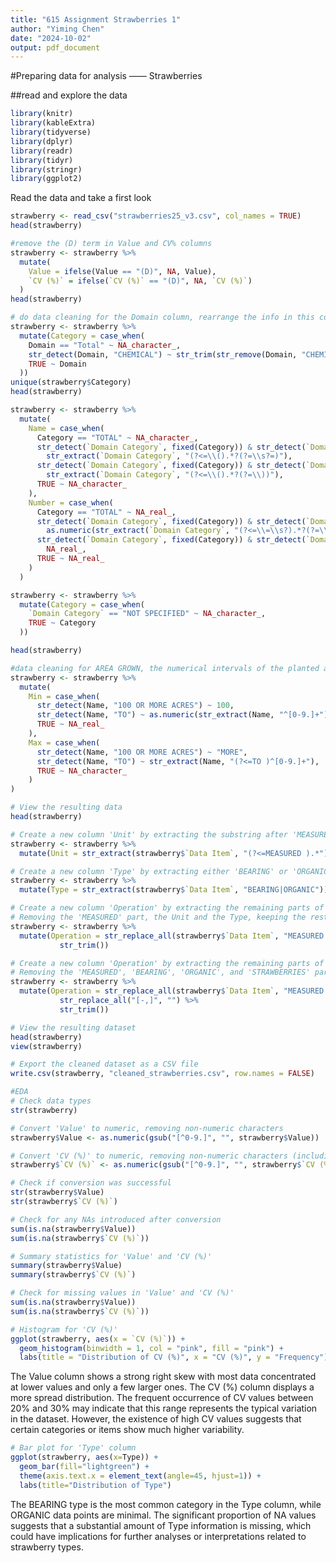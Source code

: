 ```yaml
---
title: "615 Assignment Strawberries 1"
author: "Yiming Chen"
date: "2024-10-02"
output: pdf_document
---
```

#Preparing data for analysis —— Strawberries

##read and explore the data
```r
library(knitr)
library(kableExtra)
library(tidyverse)
library(dplyr)
library(readr)
library(tidyr)
library(stringr)
library(ggplot2)
```

Read the data and take a first look

```r
strawberry <- read_csv("strawberries25_v3.csv", col_names = TRUE)
head(strawberry)
```
```r
#remove the (D) term in Value and CV% columns
strawberry <- strawberry %>%
  mutate(
    Value = ifelse(Value == "(D)", NA, Value),
    `CV (%)` = ifelse(`CV (%)` == "(D)", NA, `CV (%)`)
  )
head(strawberry)
```

```r
# do data cleaning for the Domain column, rearrange the info in this column into three columns: chemical category, name and number
strawberry <- strawberry %>%
  mutate(Category = case_when(
    Domain == "Total" ~ NA_character_,
    str_detect(Domain, "CHEMICAL") ~ str_trim(str_remove(Domain, "CHEMICAL, ")),
    TRUE ~ Domain
  ))
unique(strawberry$Category)
head(strawberry)
```


```r
strawberry <- strawberry %>%
  mutate(
    Name = case_when(
      Category == "TOTAL" ~ NA_character_,
      str_detect(`Domain Category`, fixed(Category)) & str_detect(`Domain Category`, "\\(.*=.*\\)") ~ 
        str_extract(`Domain Category`, "(?<=\\().*?(?=\\s?=)"),
      str_detect(`Domain Category`, fixed(Category)) & str_detect(`Domain Category`, "\\(.*\\)") ~ 
        str_extract(`Domain Category`, "(?<=\\().*?(?=\\))"),
      TRUE ~ NA_character_
    ),
    Number = case_when(
      Category == "TOTAL" ~ NA_real_,
      str_detect(`Domain Category`, fixed(Category)) & str_detect(`Domain Category`, "\\(.*=.*\\)") ~ 
        as.numeric(str_extract(`Domain Category`, "(?<=\\=\\s?).*?(?=\\))")),
      str_detect(`Domain Category`, fixed(Category)) & str_detect(`Domain Category`, "\\(.*\\)") ~ 
        NA_real_,
      TRUE ~ NA_real_
    )
  )

strawberry <- strawberry %>%
  mutate(Category = case_when(
    `Domain Category` == "NOT SPECIFIED" ~ NA_character_,
    TRUE ~ Category
  ))

head(strawberry)
```

```r
#data cleaning for AREA GROWN, the numerical intervals of the planted area are reintegrated inside the new columns, respectively, with the column names of Min and Max
strawberry <- strawberry %>%
  mutate(
    Min = case_when(
      str_detect(Name, "100 OR MORE ACRES") ~ 100,
      str_detect(Name, "TO") ~ as.numeric(str_extract(Name, "^[0-9.]+")),
      TRUE ~ NA_real_
    ),
    Max = case_when(
      str_detect(Name, "100 OR MORE ACRES") ~ "MORE",
      str_detect(Name, "TO") ~ str_extract(Name, "(?<=TO )^[0-9.]+"),
      TRUE ~ NA_character_
    )
)

# View the resulting data
head(strawberry)
```

```r
# Create a new column 'Unit' by extracting the substring after 'MEASURED'
strawberry <- strawberry %>%
  mutate(Unit = str_extract(strawberry$`Data Item`, "(?<=MEASURED ).*"))

# Create a new column 'Type' by extracting either 'BEARING' or 'ORGANIC'
strawberry <- strawberry %>%
  mutate(Type = str_extract(strawberry$`Data Item`, "BEARING|ORGANIC"))

# Create a new column 'Operation' by extracting the remaining parts of the string
# Removing the 'MEASURED' part, the Unit and the Type, keeping the rest
strawberry <- strawberry %>%
  mutate(Operation = str_replace_all(strawberry$`Data Item`, "MEASURED.*|BEARING|ORGANIC", "") %>%
           str_trim())

# Create a new column 'Operation' by extracting the remaining parts of the string,
# Removing the 'MEASURED', 'BEARING', 'ORGANIC', and 'STRAWBERRIES' parts
strawberry <- strawberry %>%
  mutate(Operation = str_replace_all(strawberry$`Data Item`, "MEASURED.*|BEARING|ORGANIC|STRAWBERRIES(, | - )", "") %>%
           str_replace_all("[-,]", "") %>%
           str_trim())

# View the resulting dataset
head(strawberry)
view(strawberry)
```

```r
# Export the cleaned dataset as a CSV file
write.csv(strawberry, "cleaned_strawberries.csv", row.names = FALSE)
```

```r
#EDA
# Check data types
str(strawberry)
```

```r
# Convert 'Value' to numeric, removing non-numeric characters
strawberry$Value <- as.numeric(gsub("[^0-9.]", "", strawberry$Value))

# Convert 'CV (%)' to numeric, removing non-numeric characters (including %, parentheses)
strawberry$`CV (%)` <- as.numeric(gsub("[^0-9.]", "", strawberry$`CV (%)`))

# Check if conversion was successful
str(strawberry$Value)
str(strawberry$`CV (%)`)

# Check for any NAs introduced after conversion
sum(is.na(strawberry$Value))
sum(is.na(strawberry$`CV (%)`))

# Summary statistics for 'Value' and 'CV (%)'
summary(strawberry$Value)
summary(strawberry$`CV (%)`)

# Check for missing values in 'Value' and 'CV (%)'
sum(is.na(strawberry$Value))
sum(is.na(strawberry$`CV (%)`))

# Histogram for 'CV (%)'
ggplot(strawberry, aes(x = `CV (%)`)) +
  geom_histogram(binwidth = 1, col = "pink", fill = "pink") +
  labs(title = "Distribution of CV (%)", x = "CV (%)", y = "Frequency")


```
The Value column shows a strong right skew with most data concentrated at lower values and only a few larger ones.
The CV (%) column displays a more spread distribution. The frequent occurrence of CV values between 20% and 30% may indicate that this range represents the typical variation in the dataset. However, the existence of high CV values suggests that certain categories or items show much higher variability.


```r
# Bar plot for 'Type' column
ggplot(strawberry, aes(x=Type)) +
  geom_bar(fill="lightgreen") +
  theme(axis.text.x = element_text(angle=45, hjust=1)) +
  labs(title="Distribution of Type")
```
The BEARING type is the most common category in the Type column, while ORGANIC data points are minimal.
The significant proportion of NA values suggests that a substantial amount of Type information is missing, which could have implications for further analyses or interpretations related to strawberry types.

